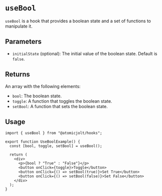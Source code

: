 # `useBool`

`useBool` is a hook that provides a boolean state and a set of functions to manipulate it.

## Parameters

- `initialState` (optional): The initial value of the boolean state. Default is `false`.

## Returns

An array with the following elements:

- `bool`: The boolean state.
- `toggle`: A function that toggles the boolean state.
- `setBool`: A function that sets the boolean state.

## Usage


```tsx
import { useBool } from "@atomicjolt/hooks";

export function UseBoolExample() {
  const [bool, toggle, setBool] = useBool();

  return (
    <div>
      <p>{bool ? "True" : "False"}</p>
      <button onClick={toggle}>Toggle</button>
      <button onClick={() => setBool(true)}>Set True</button>
      <button onClick={() => setBool(false)}>Set False</button>
    </div>
  );
}
```
